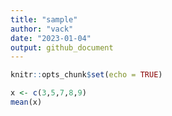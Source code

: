 ```yaml
---
title: "sample"
author: "vack"
date: "2023-01-04"
output: github_document
---
```


```r
knitr::opts_chunk$set(echo = TRUE)
```

```r
x <- c(3,5,7,8,9)
mean(x)
```

